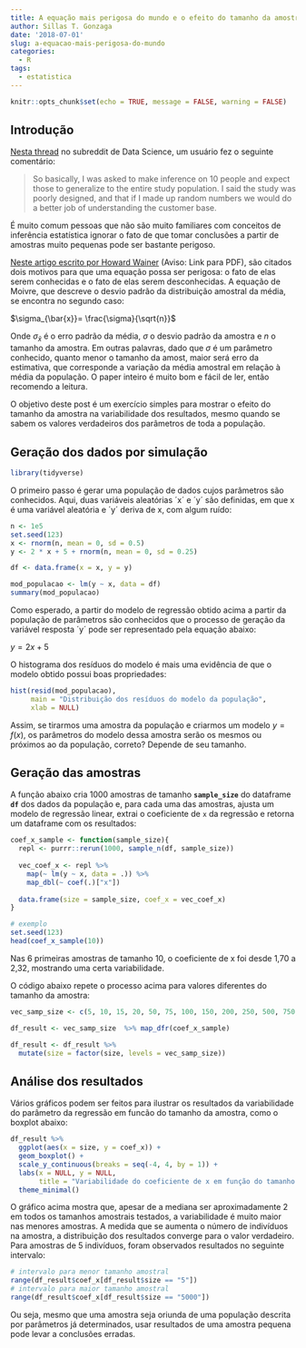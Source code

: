 ```yaml
---
title: A equação mais perigosa do mundo e o efeito do tamanho da amostra nos resultados
author: Sillas T. Gonzaga
date: '2018-07-01'
slug: a-equacao-mais-perigosa-do-mundo
categories:
  - R
tags:
  - estatistica
---
```


```r
knitr::opts_chunk$set(echo = TRUE, message = FALSE, warning = FALSE)
```

## Introdução

[Nesta thread](https://old.reddit.com/r/datascience/comments/8r16mi/whats_the_dumbest_thing_a_manager_or_executive/e0np7vm/) no subreddit de Data Science, um usuário fez o seguinte comentário:

> So basically, I was asked to make inference on 10 people and expect those to generalize to the entire study population. I said the study was poorly designed, and that if I made up random numbers we would do a better job of understanding the customer base.

É muito comum pessoas que não são muito familiares com conceitos de inferência estatística ignorar o fato de que tomar conclusões a partir de amostras muito pequenas pode ser bastante perigoso. 

[Neste artigo escrito por Howard Wainer](http://citeseerx.ist.psu.edu/viewdoc/download?doi=10.1.1.504.3301&rep=rep1&type=pdf) (Aviso: Link para PDF), são citados dois motivos para que uma equação possa ser perigosa: o fato de elas serem conhecidas e o fato de elas serem desconhecidas. A equação de Moivre, que descreve o desvio padrão da distribuição amostral da média, se encontra no segundo caso:

$\sigma_{\bar{x}}= \frac{\sigma}{\sqrt{n}}$

Onde $\sigma_{\bar{x}}$ é o erro padrão da média, $\sigma$ o desvio padrão da amostra e $n$ o tamanho da amostra. Em outras palavras, dado que $\sigma$ é um parâmetro conhecido, quanto menor o tamanho da amost, maior será erro da estimativa, que corresponde a variação da média amostral em relação à média da população. O paper inteiro é muito bom e fácil de ler, então recomendo a leitura. 

O objetivo deste post é um exercício simples para mostrar o efeito do tamanho da amostra na variabilidade dos resultados, mesmo quando se sabem os valores verdadeiros dos parâmetros de toda a população.

## Geração dos dados por simulação

```r
library(tidyverse)
```

O primeiro passo é gerar uma população de dados cujos parâmetros são conhecidos. Aqui, duas variáveis aleatórias ´x´ e ´y´ são definidas, em que x é uma variável aleatória e ´y´ deriva de x, com algum ruído:

```r
n <- 1e5
set.seed(123)
x <- rnorm(n, mean = 0, sd = 0.5)
y <- 2 * x + 5 + rnorm(n, mean = 0, sd = 0.25)

df <- data.frame(x = x, y = y)
```


```r
mod_populacao <- lm(y ~ x, data = df)
summary(mod_populacao)
```

Como esperado, a partir do modelo de regressão obtido acima a partir da população de parâmetros são conhecidos que o processo de geração da variável resposta ´y´ pode ser representado pela equação abaixo:

$y = 2x + 5$

O histograma dos resíduos do modelo é mais uma evidência de que o modelo obtido possui boas propriedades:

```r
hist(resid(mod_populacao),
     main = "Distribuição dos resíduos do modelo da população",
     xlab = NULL)
```

Assim, se tirarmos uma amostra da população e criarmos um modelo $y = f(x)$, os parâmetros do modelo dessa amostra serão os mesmos ou próximos ao da população, correto? Depende de seu tamanho.

## Geração das amostras

A função abaixo cria 1000 amostras de tamanho **`sample_size`** do dataframe **`df`** dos dados da população e, para cada uma das amostras, ajusta um modelo de regressão linear, extrai o coeficiente de `x` da regressão e retorna um dataframe com os resultados:

```r
coef_x_sample <- function(sample_size){
  repl <- purrr::rerun(1000, sample_n(df, sample_size))
  
  vec_coef_x <- repl %>% 
    map(~ lm(y ~ x, data = .)) %>% 
    map_dbl(~ coef(.)["x"])
  
  data.frame(size = sample_size, coef_x = vec_coef_x)
}

# exemplo
set.seed(123)
head(coef_x_sample(10))

```

Nas 6 primeiras amostras de tamanho 10, o coeficiente de x foi desde 1,70 a 2,32, mostrando uma certa variabilidade.

O código abaixo repete o processo acima para valores diferentes do tamanho da amostra:

```r
vec_samp_size <- c(5, 10, 15, 20, 50, 75, 100, 150, 200, 250, 500, 750, 1000, 5000)

df_result <- vec_samp_size  %>% map_dfr(coef_x_sample)

df_result <- df_result %>% 
  mutate(size = factor(size, levels = vec_samp_size))

```

## Análise dos resultados

Vários gráficos podem ser feitos para ilustrar os resultados da variabilidade do parâmetro da regressão em funcão do tamanho da amostra, como o boxplot abaixo:


```r
df_result %>% 
  ggplot(aes(x = size, y = coef_x)) + 
  geom_boxplot() + 
  scale_y_continuous(breaks = seq(-4, 4, by = 1)) + 
  labs(x = NULL, y = NULL,
       title = "Variabilidade do coeficiente de x em função do tamanho da amostra") + 
  theme_minimal()
```

O gráfico acima mostra que, apesar de a mediana ser aproximadamente 2 em todos os tamanhos amostrais testados, a variabilidade é muito maior nas menores amostras. A medida que se aumenta o número de indivíduos na amostra, a distribuição dos resultados converge para o valor verdadeiro. Para amostras de 5 indivíduos, foram observados resultados no seguinte intervalo:

```r
# intervalo para menor tamanho amostral
range(df_result$coef_x[df_result$size == "5"])
# intervalo para maior tamanho amostral
range(df_result$coef_x[df_result$size == "5000"])
```

Ou seja, mesmo que uma amostra seja oriunda de uma população descrita por parâmetros já determinados, usar resultados de uma amostra pequena pode levar a conclusões erradas.
